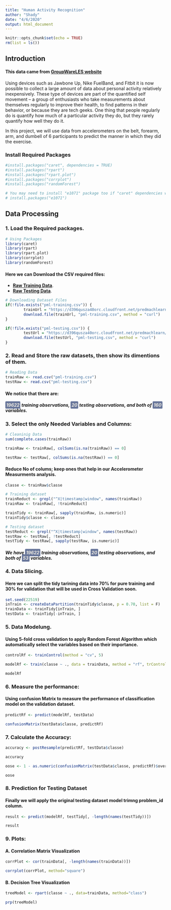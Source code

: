 ---
title: "Human Activity Recognition"
author: "Shady"
date: "4/6/2020"
output: html_document
---

```{r setup, include=FALSE}
knitr::opts_chunk$set(echo = TRUE)
rm(list = ls())
```
## Introduction
#### This data came from [GroupWareLES website][3]
Using devices such as Jawbone Up, Nike FuelBand, and Fitbit it is now possible to collect a large amount of data about personal activity relatively inexpensively. These type of devices are part of the quantified self movement – a group of enthusiasts who take measurements about themselves regularly to improve their health, to find patterns in their behavior, or because they are tech geeks. One thing that people regularly do is quantify how much of a particular activity they do, but they rarely quantify how well they do it.

In this project, we will use data from accelerometers on the belt, forearm, arm, and dumbell of 6 participants to predict the manner in which they did the exercise.

### Install Required Packages
```{r installation}
#install.packages("caret", dependencies = TRUE)
#install.packages("rpart")
#install.packages("rpart.plot")
#install.packages("corrplot")
#install.packages("randomForest")

# You may need to install "e1071" package too if "caret" dependencies was equal to FALSE
# install.packages("e1071")
```

## Data Processing
### 1. Load the Required packages.
```{r cache=TRUE, warning=FALSE, echo=FALSE}
# Using Packages
library(caret)
library(rpart)
library(rpart.plot)
library(corrplot)
library(randomForest)
```

#### Here we can Download the CSV required files:
* **[Raw Training Data][1]**. 
* **[Raw Testing Data][2]**.
```{r dataset, cache=TRUE}
# Downloading Dataset Files
if(!file.exists("pml-training.csv")) {
        trainUrl = "https://d396qusza40orc.cloudfront.net/predmachlearn/pml-training.csv"
        download.file(trainUrl, "pml-training.csv", method = "curl")
}

if(!file.exists("pml-testing.csv")) {
        testUrl = "https://d396qusza40orc.cloudfront.net/predmachlearn/pml-testing.csv"
        download.file(testUrl, "pml-testing.csv", method = "curl")
}
```

### 2. Read and Store the raw datasets, then show its dimentions of them.
```{r reading, cache=TRUE}
# Reading Data
trainRaw <- read.csv("pml-training.csv")
testRaw <- read.csv("pml-testing.csv")

```

#### We notice that there are:
##### <span style="background-color:#69779B; color:#F0ECE2; padding:.2em; border-radius:.2em">19622</span> training observations, <span style="background-color:#69779B; color:#F0ECE2; padding:.2em; border-radius:.2em">20</span> testing observations, and both of <span style="background-color:#69779B; color:#F0ECE2; padding:.2em; border-radius:.2em">160</span> variables.

### 3. Select the only Needed Variables and Columns:
```{r cleaninig, cache=TRUE}
# Cleaninig Data
sum(complete.cases(trainRaw))

trainRaw <- trainRaw[, colSums(is.na(trainRaw)) == 0] 

testRaw <- testRaw[, colSums(is.na(testRaw)) == 0]
```

#### Reduce No of colums; keep ones that help in our Accelerometer Measurments analysis.
```{r cache=TRUE}
classe <- trainRaw$classe

# Training dataset
trainReduct <- grepl("^X|timestamp|window", names(trainRaw))
trainRaw <- trainRaw[, !trainReduct]

trainTidy <- trainRaw[, sapply(trainRaw, is.numeric)]
trainTidy$classe <- classe

# Testing dataset 
testReduct <- grepl("^X|timestamp|window", names(testRaw))
testRaw <- testRaw[, !testReduct]
testTidy <- testRaw[, sapply(testRaw, is.numeric)]
```

##### We have <span style="background-color:#69779B; color:#F0ECE2; padding:.2em; border-radius:.2em">19622</span> training observations, <span style="background-color:#69779B; color:#F0ECE2; padding:.2em; border-radius:.2em">20</span> testing observations, and both of <span style="background-color:#69779B; color:#F0ECE2; padding:.2em; border-radius:.2em">53</span> variables.

### 4. Data Slicing.
#### Here we can split the **tidy tarining data** into 70% for pure training and 30% for validation that will be used in **Cross Validation** soon.
```{r cache=TRUE}
set.seed(22519)
inTrain <- createDataPartition(trainTidy$classe, p = 0.70, list = F)
trainData <- trainTidy[inTrain, ]
testData <- trainTidy[-inTrain, ]
```

### 5. Data Modelung.
#### Using **5-fold cross validation** to apply **Random Forest** Algorithm which automatically select the variables based on their importance.

```{r, cache=TRUE}
controlRf <- trainControl(method = "cv", 5)

modelRf <- train(classe ~ ., data = trainData, method = "rf", trControl = controlRf, ntree = 250)

modelRf
```

### 6. Measure the performance:
#### Using **confusion Matrix** to measure the performance of **classification model** on the validation dataset.
```{r prediction, cache=TRUE}
predictRf <- predict(modelRf, testData)

confusionMatrix(testData$classe, predictRf)
```

### 7. Calculate the Accuracy:
```{r accuracy, cache=TRUE}
accuracy <- postResample(predictRf, testData$classe)

accuracy
```

```{r cache=TRUE}
oose <- 1 - as.numeric(confusionMatrix(testData$classe, predictRf)$overall[1])

oose
```

### 8. Prediction for Testing Dataset
#### Finally we will apply the original testing dataset model trimng problem_id column.
```{r cache=TRUE}
result <- predict(modelRf, testTidy[, -length(names(testTidy))])

result
```

### 9. Plots:
#### A. Correlation Matrix Visualization
```{r correlationMatrix, cache=TRUE}
corrPlot <- cor(trainData[, -length(names(trainData))])

corrplot(corrPlot, method="square")

```

#### B. Decision Tree Visualization
```{r treeModel, cache=TRUE}
treeModel <- rpart(classe ~ ., data=trainData, method="class")

prp(treeModel)
```

[1]: https://d396qusza40orc.cloudfront.net/predmachlearn/pml-training.csv "pml-training.csv"
[2]: https://d396qusza40orc.cloudfront.net/predmachlearn/pml-testing.csv "pml-testing.csv"
[3]: https://web.archive.org/web/20161224072740/http:/groupware.les.inf.puc-rio.br/har "HAR siteing"{target="_blank"}

